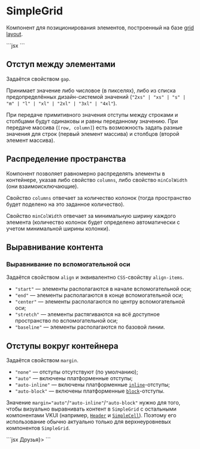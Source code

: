 <Overview>

# SimpleGrid

Компонент для позиционирования элементов, построенный на базе [grid layout](https://developer.mozilla.org/ru/docs/Web/CSS/CSS_grid_layout/Basic_concepts_of_grid_layout).

</Overview>

<Playground>
  ```jsx
  <SimpleGrid gap="m" columns={3}>
    <Avatar size={48} initials="ДС" gradientColor="orange" />
    <Avatar size={48} initials="ИМ" gradientColor="yellow" />
    <Avatar size={48} initials="ВЖ" gradientColor="violet" />
    <Avatar size={48} initials="ЭМ" gradientColor="green" />
    <Avatar size={48} initials="ВД" gradientColor="blue" />
  </SimpleGrid>
  ```
</Playground>

## Отступ между элементами

Задаётся свойством `gap`.

Принимает значение либо числовое (в пикселях), либо из списка предопределённых
дизайн-системой значений (`"2xs" | "xs" | "s" | "m" | "l" | "xl" | "2xl" | "3xl" | "4xl"`).

При передаче примитивного значения отступы между строками и столбцами будут одинаковы и равны переданному значению.
При передаче массива (`[row, column]`) есть возможность задать разные значения
для строк (первый элемент массива) и столбцов (второй элемент массива).

## Распределение пространства

Компонент позволяет равномерно распределять элементы в контейнере, указав либо свойство `columns`, либо свойство `minColWidth`
(они взаимоисключающие).

Свойство `columns` отвечает за количество колонок (тогда пространство будет поделено на это заданное количество).

Свойство `minColWidth` отвечает за минимальную ширину каждого элемента (количество колонок будет определено автоматически
с учетом минимальной ширины колонки).

## Выравнивание контента

### Выравнивание по вспомогательной оси

Задаётся свойством `align` и эквивалентно `CSS`-свойству `align-items`.

- `"start"` — элементы располагаются в начале вспомогательной оси;
- `"end"` — элементы располагаются в конце вспомогательной оси;
- `"center"` — элементы располагаются по центру вспомогательной оси;
- `"stretch"` — элементы растягиваются на всё доступное пространство по вспомогательной оси;
- `"baseline"` — элементы располагаются по базовой линии.

## Отступы вокруг контейнера

Задаётся свойством `margin`.

- `"none"` — отступы отсутствуют (по умолчанию);
- `"auto"` — включены платформенные отступы;
- `"auto-inline"` — включены платформенные [`inline`](https://developer.mozilla.org/ru/docs/Web/CSS/CSS_display/Flow_layout)-отступы;
- `"auto-block"` — включены платформенные [`block`](https://developer.mozilla.org/ru/docs/Web/CSS/CSS_display/Flow_layout)-отступы.

Значение `margin="auto"`/`"auto-inline"`/`"auto-block"` нужно для того, чтобы визуально выравнивать контент в `SimpleGrid` с остальными компонентами
VKUI (например, [`Header`](/components/group#header) и [`SimpleCell`](/components/simple-cell)). Поэтому его использование обычно актуально только для верхнеуровневых
компонентов `SimpleGrid`.

<Playground>
  ```jsx
  <Group mode="card" header={<Header size="s">Друзья</Header>}>
    <SimpleGrid gap="m" columns={2} margin="auto">
      <Avatar size={48} src="#" initials="ДС" gradientColor="orange" />
      <Avatar size={48} src="#" initials="ИМ" gradientColor="yellow" />
      <Avatar size={48} src="#" initials="ВЖ" gradientColor="violet" />
      <Avatar size={48} src="#" initials="ЭМ" gradientColor="green" />
    </SimpleGrid>
  </Group>
  ```
</Playground>
